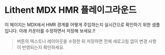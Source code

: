 # Lithent MDX HMR 플레이그라운드

이 페이지는 MDX에서 HMR 경계를 어떻게 주입하는지 실시간으로 확인하기 위한 샘플입니다. 아래 카운터를 수정하면서 저장해 보세요.!!

> 버튼의 텍스트나 레이아웃을 수정한 뒤 저장하면 전체 새로고침 없이 변경 사항이 반영되는지 확인하세요.

<Counter />


